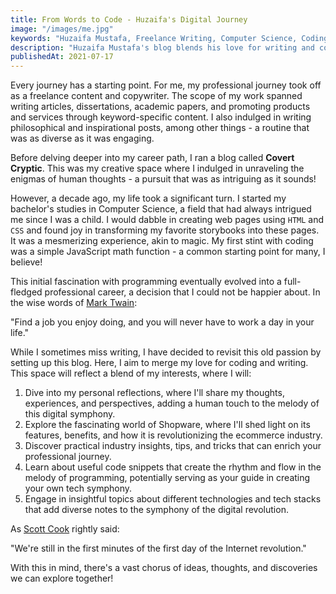 ```yaml
---
title: From Words to Code - Huzaifa's Digital Journey
image: "/images/me.jpg"
keywords: "Huzaifa Mustafa, Freelance Writing, Computer Science, Coding, JavaScript, Shopware, Technology Blog, Web Development, Internet Revolution"
description: "Huzaifa Mustafa's blog blends his love for writing and coding. Posts will explore Shopware, his tech expertise, industry tips, coding snippets, and more. Join the journey of discovery in the evolving internet revolution."
publishedAt: 2021-07-17
---
```


Every journey has a starting point. For me, my professional journey took off as a freelance content and copywriter. The scope of my work spanned writing articles, dissertations, academic papers, and promoting products and services through keyword-specific content. I also indulged in writing philosophical and inspirational posts, among other things - a routine that was as diverse as it was engaging.

Before delving deeper into my career path, I ran a blog called **Covert Cryptic**. This was my creative space where I indulged in unraveling the enigmas of human thoughts - a pursuit that was as intriguing as it sounds!

However, a decade ago, my life took a significant turn. I started my bachelor's studies in Computer Science, a field that had always intrigued me since I was a child. I would dabble in creating web pages using `HTML` and `CSS` and found joy in transforming my favorite storybooks into these pages. It was a mesmerizing experience, akin to magic. My first stint with coding was a simple JavaScript math function - a common starting point for many, I believe!

This initial fascination with programming eventually evolved into a full-fledged professional career, a decision that I could not be happier about. In the wise words of [Mark Twain](https://en.wikipedia.org/wiki/Mark_Twain):

<div class="bg-gray-200 dark:bg-gray-800 text-gray-800 dark:text-gray-300 px-4 py-2 rounded-lg shadow-md">
    <p>"Find a job you enjoy doing, and you will never have to work a day in your life."</p>
</div>


While I sometimes miss writing, I have decided to revisit this old passion by setting up this blog. Here, I aim to merge my love for coding and writing. This space will reflect a blend of my interests, where I will:

1. Dive into my personal reflections, where I'll share my thoughts, experiences, and perspectives, adding a human touch to the melody of this digital symphony.
2. Explore the fascinating world of Shopware, where I'll shed light on its features, benefits, and how it is revolutionizing the ecommerce industry.
3. Discover practical industry insights, tips, and tricks that can enrich your professional journey.
4. Learn about useful code snippets that create the rhythm and flow in the melody of programming, potentially serving as your guide in creating your own tech symphony.
5. Engage in insightful topics about different technologies and tech stacks that add diverse notes to the symphony of the digital revolution.

As [Scott Cook](https://www.forbes.com/profile/scott-cook/) rightly said:

<div class="bg-gray-200 dark:bg-gray-800 text-gray-800 dark:text-gray-300 px-4 py-2 rounded-lg shadow-md">
    <p>"We're still in the first minutes of the first day of the Internet revolution."</p>
</div>

With this in mind, there's a vast chorus of ideas, thoughts, and discoveries we can explore together!
